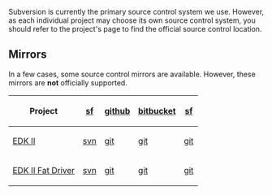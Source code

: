 <!-- [[Category:EDKII]] -->

Subversion is currently the primary source control system we use.  However, as each individual project may choose its own source control system, you should refer to the project's page to find the official source control location.

==Mirrors==

In a few cases, some source control mirrors are available.  However, these mirrors are '''not''' officially supported.

{| class="wikitable"
! Project || [http://sourceforge.net sf] || [https://github.com github] || [https://bitbucket.org bitbucket] || [http://sourceforge.net sf]
|-
| [http://tianocore.github.io/edk2/ EDK II]
| [https://svn.code.sf.net/p/edk2/code svn]
| [https://github.com/tianocore/edk2 git]
| [https://bitbucket.org/tianocore/edk2 git]
| [https://sourceforge.net/p/tianocore/edk2 git]
|-
| [[edk2-fat-driver|EDK II Fat Driver]]
| [https://svn.code.sf.net/p/edk2-fatdriver2/code svn]
| [https://github.com/tianocore/edk2-FatPkg git]
| [https://bitbucket.org/tianocore/edk2-fatpkg git]
| [https://sourceforge.net/p/tianocore/edk2-FatPkg git]
|}
